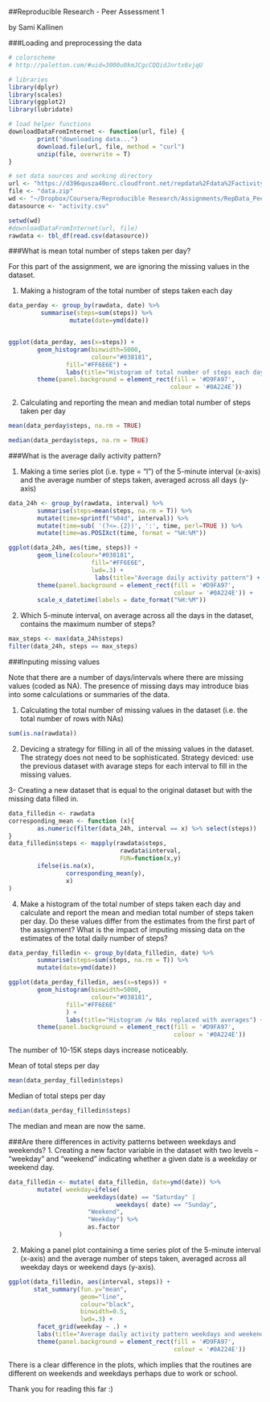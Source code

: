 ##Reproducible Research - Peer Assessment 1

by Sami Kallinen

###Loading and preprocessing the data
```r
# colorscheme
# http://paletton.com/#uid=3000u0kmJCgcCQQidJnrtx6vjqU

# libraries
library(dplyr)
library(scales)
library(ggplot2)
library(lubridate)

# load helper functions
downloadDataFromInternet <- function(url, file) {
        print("downloading data...")
        download.file(url, file, method = "curl")
        unzip(file, overwrite = T)
}

# set data sources and working directory
url <- "https://d396qusza40orc.cloudfront.net/repdata%2Fdata%2Factivity.zip" 
file <- "data.zip"
wd <- "~/Dropbox/Coursera/Reproducible Research/Assignments/RepData_PeerAssessment1"
datasource <- "activity.csv"

setwd(wd)
#downloadDataFromInternet(url, file)
rawdata <- tbl_df(read.csv(datasource))

```

###What is mean total number of steps taken per day?

For this part of the assignment, we are ignoring the missing values in the dataset.

1. Making a histogram of the total number of steps taken each day
```r
data_perday <- group_by(rawdata, date) %>%
         summarise(steps=sum(steps)) %>%
                 mutate(date=ymd(date))


ggplot(data_perday, aes(x=steps)) +
        geom_histogram(binwidth=5000,
                       colour="#038181",
                fill="#FF6E6E") +
                labs(title="Histogram of total number of steps each day")+
        theme(panel.background = element_rect(fill = '#D9FA97', 
                                             colour = '#0A224E'))
```

2. Calculating and reporting the mean and median total number of steps taken per day

```r
mean(data_perday$steps, na.rm = TRUE)
```


```r
median(data_perday$steps, na.rm = TRUE)
```

###What is the average daily activity pattern?

1. Making a time series plot (i.e. type = "l") of the 5-minute interval (x-axis) and the average number of steps taken, averaged across all days (y-axis)


```r
data_24h <- group_by(rawdata, interval) %>%
        summarise(steps=mean(steps, na.rm = T)) %>%
        mutate(time=sprintf("%04d", interval)) %>%
        mutate(time=sub( '(?<=.{2})', ':', time, perl=TRUE )) %>%
        mutate(time=as.POSIXct(time, format = "%H:%M"))

ggplot(data_24h, aes(time, steps)) +
        geom_line(colour="#038181",
                       fill="#FF6E6E",
                       lwd=.3) + 
                        labs(title="Average daily activity pattern") +
        theme(panel.background = element_rect(fill = '#D9FA97', 
                                              colour = '#0A224E')) +
        scale_x_datetime(labels = date_format("%H:%M"))
```
        
2. Which 5-minute interval, on average across all the days in the dataset, contains the maximum number of steps?
```r
max_steps <- max(data_24h$steps)
filter(data_24h, steps == max_steps)

```


###Inputing missing values

Note that there are a number of days/intervals where there are missing values (coded as NA). The presence of missing days may introduce bias into some calculations or summaries of the data.

1. Calculating the total number of missing values in the dataset (i.e. the total number of rows with NAs)

```r
sum(is.na(rawdata))
```
2. Devicing a strategy for filling in all of the missing values in the dataset. The strategy does not need to be sophisticated.
Strategy deviced: use the previous dataset with avarage steps for each interval to fill in the missing values.

3- Creating a new dataset that is equal to the original dataset but with the missing data filled in.
```r
data_filledin <- rawdata
corresponding_mean <- function (x){
        as.numeric(filter(data_24h, interval == x) %>% select(steps))
}
data_filledin$steps <- mapply(rawdata$steps, 
                               rawdata$interval, 
                               FUN=function(x,y)
        ifelse(is.na(x), 
                corresponding_mean(y),
                x)
)

```

4. Make a histogram of the total number of steps taken each day and calculate and report the mean and median total number of steps taken per day. Do these values differ from the estimates from the first part of the assignment? 
What is the impact of imputing missing data on the estimates of the total daily number of steps?

```r
data_perday_filledin <- group_by(data_filledin, date) %>%
        summarise(steps=sum(steps, na.rm = T)) %>%
        mutate(date=ymd(date))

ggplot(data_perday_filledin, aes(x=steps)) +
        geom_histogram(binwidth=5000,
                       colour="#038181",
                fill="#FF6E6E"
                ) +
                labs(title="Histogram /w NAs replaced with averages") +
        theme(panel.background = element_rect(fill = '#D9FA97', 
                                              colour = '#0A224E'))
```

The number of 10-15K steps days increase noticeably.

Mean of total steps per day
```r
mean(data_perday_filledin$steps)
```
Median of total steps per day
```r
median(data_perday_filledin$steps)
```
The median and mean are now the same.

###Are there differences in activity patterns between weekdays and weekends?
1. Creating a new factor variable in the dataset with two levels – “weekday” and “weekend” indicating whether a given date is a weekday or weekend day.

```r
data_filledin <- mutate( data_filledin, date=ymd(date)) %>%
        mutate( weekday=ifelse(
                      weekdays(date) == "Saturday" | 
                              weekdays( date) == "Sunday",
                      "Weekend",
                      "Weekday") %>%
                      as.factor
              )
```
2. Making a panel plot containing a time series plot of the 5-minute interval (x-axis) and the average number of steps taken, averaged across all weekday days or weekend days (y-axis).
```r
ggplot(data_filledin, aes(interval, steps)) +
       stat_summary(fun.y="mean", 
                    geom="line",
                    colour="black",
                    binwidth=0.5, 
                    lwd=.3) +
        facet_grid(weekday ~ .) +
        labs(title="Average daily activity pattern weekdays and weekends") +
        theme(panel.background = element_rect(fill = '#D9FA97', 
                                              colour = '#0A224E'))
```

There is a clear difference in the plots, which implies that the routines are different on weekends and weekdays perhaps due to work or school.

Thank you for reading this far :)